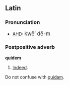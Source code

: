 ==Latin==
===Pronunciation===
*[[AHD]]: <big> kw&#275;&prime; d&#277;-m </big>

===Postpositive adverb===
'''quidem'''
# [[Indeed]].

Do not confuse with [[quidam]].